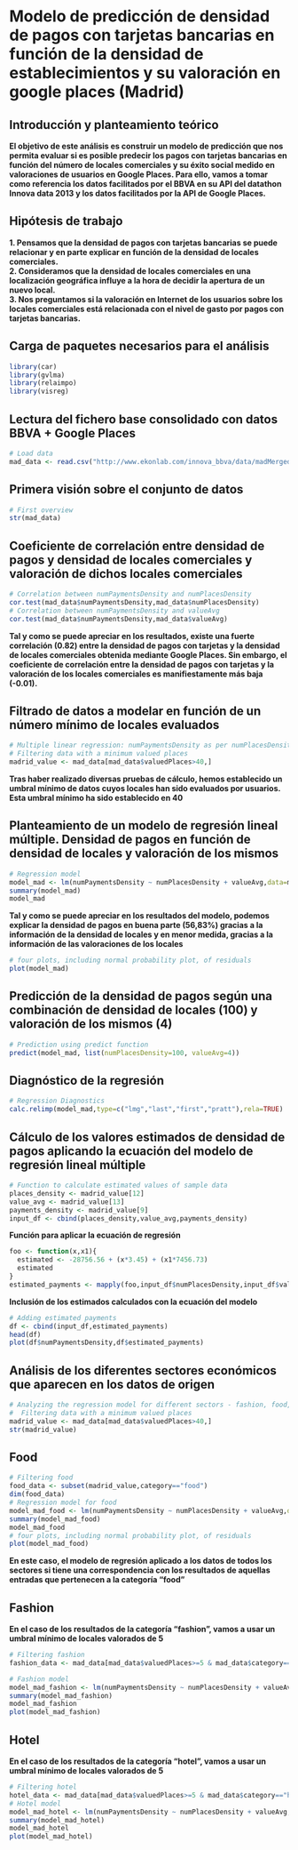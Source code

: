  Modelo de predicción de densidad de pagos con tarjetas bancarias en función de la densidad de establecimientos y su valoración en google places (Madrid) 
========================================================

Introducción y planteamiento teórico
---------------------------------------
**El objetivo de este análisis es construir un modelo de predicción que nos permita evaluar si es posible predecir los pagos con tarjetas bancarias en función del número de locales comerciales y su éxito social medido en valoraciones de usuarios en Google Places. Para ello, vamos a tomar como referencia los datos facilitados por el BBVA en su API del datathon Innova data 2013 y los datos facilitados por la API de Google Places.**

Hipótesis de trabajo
---------------------------------------
**1. Pensamos que la densidad de pagos con tarjetas bancarias se puede relacionar y en parte explicar en función de la densidad de locales comerciales.**  
**2. Consideramos que la densidad de locales comerciales en una localización geográfica influye a la hora de decidir la apertura de un nuevo local.**  
**3. Nos preguntamos si la valoración en Internet de los usuarios sobre los locales comerciales está relacionada con el nivel de gasto por pagos con tarjetas bancarias.**

Carga de paquetes necesarios para el análisis
----------------------------------------------
```r
library(car)
library(gvlma)
library(relaimpo)
library(visreg)
```

Lectura del fichero base consolidado con datos BBVA + Google Places
-------------------------------------------------------------------
```r
# Load data
mad_data <- read.csv("http://www.ekonlab.com/innova_bbva/data/madMergedExpanded.csv")

```

Primera visión sobre el conjunto de datos
-------------------------------------------

```r
# First overview
str(mad_data)
```

Coeficiente de correlación entre densidad de pagos y densidad de locales comerciales y valoración de dichos locales comerciales
-------------------------------------------------------
```r
# Correlation between numPaymentsDensity and numPlacesDensity
cor.test(mad_data$numPaymentsDensity,mad_data$numPlacesDensity)
# Correlation between numPaymentsDensity and valueAvg
cor.test(mad_data$numPaymentsDensity,mad_data$valueAvg)
```
**Tal y como se puede apreciar en los resultados, existe una fuerte correlación (0.82) entre la densidad de pagos con tarjetas y la densidad de locales comerciales obtenida mediante Google Places. Sin embargo, el coeficiente de correlación entre la densidad de pagos con tarjetas y la valoración de los locales comerciales es manifiestamente más baja (-0.01).**

Filtrado de datos a modelar en función de un número mínimo de locales evaluados
--------------------------------------------------------------------
```r
# Multiple linear regression: numPaymentsDensity as per numPlacesDensity + valueAvg
# Filtering data with a minimum valued places
madrid_value <- mad_data[mad_data$valuedPlaces>40,]
```
**Tras haber realizado diversas pruebas de cálculo, hemos establecido un umbral mínimo de datos cuyos locales han sido evaluados por usuarios. Esta umbral mínimo ha sido establecido en 40**


Planteamiento de un modelo de regresión lineal múltiple. Densidad de pagos en función de densidad de locales y valoración de los mismos
--------------------------------------------------------
```r
# Regression model
model_mad <- lm(numPaymentsDensity ~ numPlacesDensity + valueAvg,data=madrid_value)
summary(model_mad)
model_mad
```
**Tal y como se puede apreciar en los resultados del modelo, podemos explicar la densidad de pagos en buena parte (56,83%) gracias a la información de la densidad de locales y en menor medida, gracias a la información de las valoraciones de los locales**

```r
# four plots, including normal probability plot, of residuals
plot(model_mad)
```

Predicción de la densidad de pagos según una combinación de densidad de locales (100) y valoración de los mismos (4) 
------------------------------------------------
```r
# Prediction using predict function
predict(model_mad, list(numPlacesDensity=100, valueAvg=4))
```

Diagnóstico de la regresión
----------------------------------
```r
# Regression Diagnostics
calc.relimp(model_mad,type=c("lmg","last","first","pratt"),rela=TRUE)
```

Cálculo de los valores estimados de densidad de pagos aplicando la ecuación del modelo de regresión lineal múltiple
------------------------------------------

```r
# Function to calculate estimated values of sample data
places_density <- madrid_value[12]
value_avg <- madrid_value[13]
payments_density <- madrid_value[9]
input_df <- cbind(places_density,value_avg,payments_density)
```
**Función para aplicar la ecuación de regresión**
```r
foo <- function(x,x1){
  estimated <- -28756.56 + (x*3.45) + (x1*7456.73)
  estimated
}
estimated_payments <- mapply(foo,input_df$numPlacesDensity,input_df$valueAvg)
```
**Inclusión de los estimados calculados con la ecuación del modelo**
```r
# Adding estimated payments
df <- cbind(input_df,estimated_payments)
head(df)
plot(df$numPaymentsDensity,df$estimated_payments)
```

Análisis de los diferentes sectores económicos que aparecen en los datos de origen
----------------------------------------------------------
```r
# Analyzing the regression model for different sectors - fashion, food, hotel
#  Filtering data with a minimum valued places
madrid_value <- mad_data[mad_data$valuedPlaces>40,]
str(madrid_value)
```


Food
-------------------------------------
```r
# Filtering food
food_data <- subset(madrid_value,category=="food")
dim(food_data)
# Regression model for food
model_mad_food <- lm(numPaymentsDensity ~ numPlacesDensity + valueAvg,data=food_data)
summary(model_mad_food)
model_mad_food
# four plots, including normal probability plot, of residuals
plot(model_mad_food)
```
**En este caso, el modelo de regresión aplicado a los datos de todos los sectores si tiene una correspondencia con los resultados de aquellas entradas que pertenecen a la categoría "food"**

Fashion
--------------------------------------
**En el caso de los resultados de la categoría "fashion", vamos a usar un umbral mínimo de locales valorados de 5**
```r
# Filtering fashion
fashion_data <- mad_data[mad_data$valuedPlaces>=5 & mad_data$category=="fashion" ,]
```

```r
# Fashion model
model_mad_fashion <- lm(numPaymentsDensity ~ numPlacesDensity + valueAvg,data=fashion_data)
summary(model_mad_fashion)
model_mad_fashion
plot(model_mad_fashion)
```

Hotel
-----------------------------------
**En el caso de los resultados de la categoría "hotel", vamos a usar un umbral mínimo de locales valorados de 5**
```r
# Filtering hotel
hotel_data <- mad_data[mad_data$valuedPlaces>=5 & mad_data$category=="hotel" ,]
# Hotel model
model_mad_hotel <- lm(numPaymentsDensity ~ numPlacesDensity + valueAvg,data=hotel_data)
summary(model_mad_hotel)
model_mad_hotel
plot(model_mad_hotel)
```



